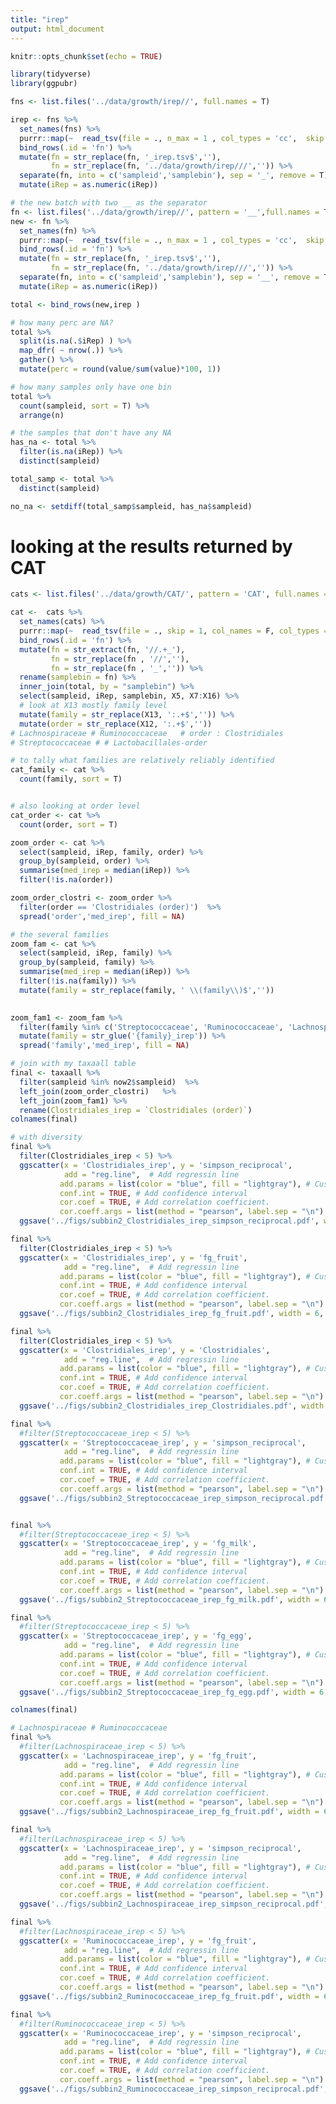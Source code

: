 ```yaml
---
title: "irep"
output: html_document
---
```


```r
knitr::opts_chunk$set(echo = TRUE)
```

```r
library(tidyverse)
library(ggpubr)
```

```r
fns <- list.files('../data/growth/irep//', full.names = T)

irep <- fns %>% 
  set_names(fns) %>% 
  purrr::map(~  read_tsv(file = ., n_max = 1 , col_types = 'cc',  skip = 2, col_names = c('bin','iRep')) %>%  select(iRep) ) %>% 
  bind_rows(.id = 'fn') %>% 
  mutate(fn = str_replace(fn, '_irep.tsv$',''),
         fn = str_replace(fn, '../data/growth/irep///','')) %>% 
  separate(fn, into = c('sampleid','samplebin'), sep = '_', remove = T) %>% 
  mutate(iRep = as.numeric(iRep)) 

```

```r
# the new batch with two __ as the separator
fn <- list.files('../data/growth/irep//', pattern = '__',full.names = T)
new <- fn %>% 
  set_names(fn) %>% 
  purrr::map(~  read_tsv(file = ., n_max = 1 , col_types = 'cc',  skip = 2, col_names = c('bin','iRep')) %>%  select(iRep) ) %>% 
  bind_rows(.id = 'fn') %>% 
  mutate(fn = str_replace(fn, '_irep.tsv$',''),
         fn = str_replace(fn, '../data/growth/irep///','')) %>% 
  separate(fn, into = c('sampleid','samplebin'), sep = '__', remove = T) %>% 
  mutate(iRep = as.numeric(iRep)) 

total <- bind_rows(new,irep )

# how many perc are NA?
total %>% 
  split(is.na(.$iRep) ) %>% 
  map_dfr( ~ nrow(.)) %>% 
  gather() %>% 
  mutate(perc = round(value/sum(value)*100, 1))

# how many samples only have one bin
total %>% 
  count(sampleid, sort = T) %>% 
  arrange(n)
```

```r
# the samples that don't have any NA
has_na <- total %>% 
  filter(is.na(iRep)) %>% 
  distinct(sampleid)

total_samp <- total %>% 
  distinct(sampleid)

no_na <- setdiff(total_samp$sampleid, has_na$sampleid)
```

# looking at the results returned by CAT

```r
cats <- list.files('../data/growth/CAT/', pattern = 'CAT', full.names = T)

cat <-  cats %>% 
  set_names(cats) %>% 
  purrr::map(~  read_tsv(file = ., skip = 1, col_names = F, col_types = cols(.default = col_character()))  ) %>% 
  bind_rows(.id = 'fn') %>% 
  mutate(fn = str_extract(fn, '//.+_'),
         fn = str_replace(fn , '//',''),
         fn = str_replace(fn , '_','')) %>% 
  rename(samplebin = fn) %>% 
  inner_join(total, by = "samplebin") %>% 
  select(sampleid, iRep, samplebin, X5, X7:X16) %>% 
  # look at X13 mostly family level
  mutate(family = str_replace(X13, ':.+$','')) %>% 
  mutate(order = str_replace(X12, ':.+$',''))
# Lachnospiraceae # Ruminococcaceae   # order : Clostridiales
# Streptococcaceae # # Lactobacillales-order

# to tally what families are relatively reliably identified
cat_family <- cat %>% 
  count(family, sort = T)


# also looking at order level
cat_order <- cat %>% 
  count(order, sort = T)

```

```r
zoom_order <- cat %>% 
  select(sampleid, iRep, family, order) %>% 
  group_by(sampleid, order) %>% 
  summarise(med_irep = median(iRep)) %>% 
  filter(!is.na(order))

zoom_order_clostri <- zoom_order %>% 
  filter(order == 'Clostridiales (order)')  %>% 
  spread('order','med_irep', fill = NA)

# the several families
zoom_fam <- cat %>% 
  select(sampleid, iRep, family) %>% 
  group_by(sampleid, family) %>% 
  summarise(med_irep = median(iRep)) %>% 
  filter(!is.na(family)) %>% 
  mutate(family = str_replace(family, ' \\(family\\)$',''))

  
zoom_fam1 <- zoom_fam %>% 
  filter(family %in% c('Streptococcaceae', 'Ruminococcaceae', 'Lachnospiraceae'))  %>% 
  mutate(family = str_glue('{family}_irep')) %>% 
  spread('family','med_irep', fill = NA) 

```

```r
# join with my taxaall table
final <- taxaall %>% 
  filter(sampleid %in% now2$sampleid)  %>% 
  left_join(zoom_order_clostri)   %>% 
  left_join(zoom_fam1) %>% 
  rename(Clostridiales_irep = `Clostridiales (order)`)
colnames(final)
```

```r
# with diversity 
final %>% 
  filter(Clostridiales_irep < 5) %>% 
  ggscatter(x = 'Clostridiales_irep', y = 'simpson_reciprocal',
            add = "reg.line",  # Add regressin line
           add.params = list(color = "blue", fill = "lightgray"), # Customize line
           conf.int = TRUE, # Add confidence interval
           cor.coef = TRUE, # Add correlation coefficient.
           cor.coeff.args = list(method = "pearson", label.sep = "\n") ) +
  ggsave('../figs/subbin2_Clostridiales_irep_simpson_reciprocal.pdf', width = 6, height = 4)

final %>% 
  filter(Clostridiales_irep < 5) %>% 
  ggscatter(x = 'Clostridiales_irep', y = 'fg_fruit',
            add = "reg.line",  # Add regressin line
           add.params = list(color = "blue", fill = "lightgray"), # Customize line
           conf.int = TRUE, # Add confidence interval
           cor.coef = TRUE, # Add correlation coefficient.
           cor.coeff.args = list(method = "pearson", label.sep = "\n") ) +
  ggsave('../figs/subbin2_Clostridiales_irep_fg_fruit.pdf', width = 6, height = 4)

final %>% 
  filter(Clostridiales_irep < 5) %>% 
  ggscatter(x = 'Clostridiales_irep', y = 'Clostridiales',
            add = "reg.line",  # Add regressin line
           add.params = list(color = "blue", fill = "lightgray"), # Customize line
           conf.int = TRUE, # Add confidence interval
           cor.coef = TRUE, # Add correlation coefficient.
           cor.coeff.args = list(method = "pearson", label.sep = "\n") ) +
  ggsave('../figs/subbin2_Clostridiales_irep_Clostridiales.pdf', width = 6, height = 4)
```


```r
final %>% 
  #filter(Streptococcaceae_irep < 5) %>% 
  ggscatter(x = 'Streptococcaceae_irep', y = 'simpson_reciprocal',
            add = "reg.line",  # Add regressin line
           add.params = list(color = "blue", fill = "lightgray"), # Customize line
           conf.int = TRUE, # Add confidence interval
           cor.coef = TRUE, # Add correlation coefficient.
           cor.coeff.args = list(method = "pearson", label.sep = "\n") ) +
  ggsave('../figs/subbin2_Streptococcaceae_irep_simpson_reciprocal.pdf', width = 6, height = 4)


final %>% 
  #filter(Streptococcaceae_irep < 5) %>% 
  ggscatter(x = 'Streptococcaceae_irep', y = 'fg_milk',
            add = "reg.line",  # Add regressin line
           add.params = list(color = "blue", fill = "lightgray"), # Customize line
           conf.int = TRUE, # Add confidence interval
           cor.coef = TRUE, # Add correlation coefficient.
           cor.coeff.args = list(method = "pearson", label.sep = "\n") ) +
  ggsave('../figs/subbin2_Streptococcaceae_irep_fg_milk.pdf', width = 6, height = 4)

final %>% 
  #filter(Streptococcaceae_irep < 5) %>% 
  ggscatter(x = 'Streptococcaceae_irep', y = 'fg_egg',
            add = "reg.line",  # Add regressin line
           add.params = list(color = "blue", fill = "lightgray"), # Customize line
           conf.int = TRUE, # Add confidence interval
           cor.coef = TRUE, # Add correlation coefficient.
           cor.coeff.args = list(method = "pearson", label.sep = "\n") )  +
  ggsave('../figs/subbin2_Streptococcaceae_irep_fg_egg.pdf', width = 6, height = 4)

colnames(final)
```

```r
# Lachnospiraceae # Ruminococcaceae 
final %>% 
  #filter(Lachnospiraceae_irep < 5) %>% 
  ggscatter(x = 'Lachnospiraceae_irep', y = 'fg_fruit',
            add = "reg.line",  # Add regressin line
           add.params = list(color = "blue", fill = "lightgray"), # Customize line
           conf.int = TRUE, # Add confidence interval
           cor.coef = TRUE, # Add correlation coefficient.
           cor.coeff.args = list(method = "pearson", label.sep = "\n") )  +
  ggsave('../figs/subbin2_Lachnospiraceae_irep_fg_fruit.pdf', width = 6, height = 4)

final %>% 
  #filter(Lachnospiraceae_irep < 5) %>% 
  ggscatter(x = 'Lachnospiraceae_irep', y = 'simpson_reciprocal',
            add = "reg.line",  # Add regressin line
           add.params = list(color = "blue", fill = "lightgray"), # Customize line
           conf.int = TRUE, # Add confidence interval
           cor.coef = TRUE, # Add correlation coefficient.
           cor.coeff.args = list(method = "pearson", label.sep = "\n") )  +
  ggsave('../figs/subbin2_Lachnospiraceae_irep_simpson_reciprocal.pdf', width = 6, height = 4)
```

```r
final %>% 
  #filter(Lachnospiraceae_irep < 5) %>% 
  ggscatter(x = 'Ruminococcaceae_irep', y = 'fg_fruit',
            add = "reg.line",  # Add regressin line
           add.params = list(color = "blue", fill = "lightgray"), # Customize line
           conf.int = TRUE, # Add confidence interval
           cor.coef = TRUE, # Add correlation coefficient.
           cor.coeff.args = list(method = "pearson", label.sep = "\n") )  +
  ggsave('../figs/subbin2_Ruminococcaceae_irep_fg_fruit.pdf', width = 6, height = 4)

final %>% 
  #filter(Ruminococcaceae_irep < 5) %>% 
  ggscatter(x = 'Ruminococcaceae_irep', y = 'simpson_reciprocal',
            add = "reg.line",  # Add regressin line
           add.params = list(color = "blue", fill = "lightgray"), # Customize line
           conf.int = TRUE, # Add confidence interval
           cor.coef = TRUE, # Add correlation coefficient.
           cor.coeff.args = list(method = "pearson", label.sep = "\n") )  +
  ggsave('../figs/subbin2_Ruminococcaceae_irep_simpson_reciprocal.pdf', width = 6, height = 4)
```

